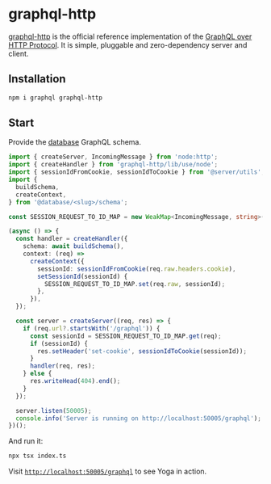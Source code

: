 # graphql-http

[graphql-http](https://github.com/graphql/graphql-http) is the official reference implementation of the [GraphQL over HTTP Protocol](https://graphql.github.io/graphql-over-http/). It is simple, pluggable and zero-dependency server and client.

## Installation

```sh
npm i graphql graphql-http
```

## Start

Provide the [database](/database/introduction) GraphQL schema.

```ts filename="examples/server/graphql-http/index.ts"
import { createServer, IncomingMessage } from 'node:http';
import { createHandler } from 'graphql-http/lib/use/node';
import { sessionIdFromCookie, sessionIdToCookie } from '@server/utils';
import {
  buildSchema,
  createContext,
} from '@database/<slug>/schema';

const SESSION_REQUEST_TO_ID_MAP = new WeakMap<IncomingMessage, string>();

(async () => {
  const handler = createHandler({
    schema: await buildSchema(),
    context: (req) =>
      createContext({
        sessionId: sessionIdFromCookie(req.raw.headers.cookie),
        setSessionId(sessionId) {
          SESSION_REQUEST_TO_ID_MAP.set(req.raw, sessionId);
        },
      }),
  });

  const server = createServer((req, res) => {
    if (req.url?.startsWith('/graphql')) {
      const sessionId = SESSION_REQUEST_TO_ID_MAP.get(req);
      if (sessionId) {
        res.setHeader('set-cookie', sessionIdToCookie(sessionId));
      }
      handler(req, res);
    } else {
      res.writeHead(404).end();
    }
  });

  server.listen(50005);
  console.info('Server is running on http://localhost:50005/graphql');
})();
```

And run it:

```sh
npx tsx index.ts
```

Visit [`http://localhost:50005/graphql`](http://localhost:50005/graphql) to see Yoga in action.
